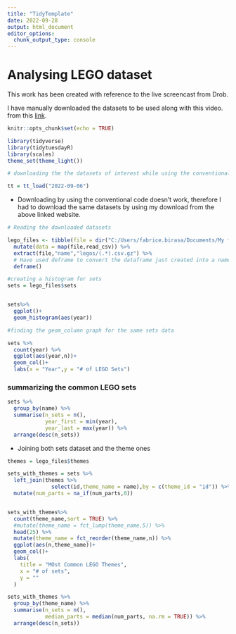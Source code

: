 ```yaml
---
title: "TidyTemplate"
date: 2022-09-28
output: html_document
editor_options: 
  chunk_output_type: console
---
```


# Analysing LEGO dataset

This work has been created with reference to the live screencast from Drob.

I have manually downloaded the datasets to be used along with this video. from this [link](https://rebrickable.com/downloads/).

```r

knitr::opts_chunk$set(echo = TRUE)

library(tidyverse)
library(tidytuesdayR)
library(scales)
theme_set(theme_light())

```

```r
# downloading the the datasets of interest while using the conventional package code

tt = tt_load("2022-09-06")
```
* Downloading by using the conventional code doesn't work, therefore I had to download the same datasets by using my download from the above linked website.

```r
# Reading the downloaded datasets

lego_files <- tibble(file = dir("C:/Users/fabrice.birasa/Documents/My files/Learning/R learning/Tidytuesday2022/legos", full.names = TRUE))%>% 
  mutate(data = map(file,read_csv)) %>% 
  extract(file,"name","legos/(.*).csv.gz") %>% 
  # Have used deframe to convert the dataframe just created into a named vector or a list.
  deframe()
```

```r
#creating a histogram for sets
sets = lego_files$sets 


sets%>% 
  ggplot()+
  geom_histogram(aes(year))

#finding the geom_column graph for the same sets data

sets %>% 
  count(year) %>% 
  ggplot(aes(year,n))+
  geom_col()+
  labs(x = "Year",y = "# of LEGO Sets")
```

### summarizing the common LEGO sets
```r
sets %>% 
  group_by(name) %>% 
  summarise(n_sets = n(),
            year_first = min(year),
            year_last = max(year)) %>% 
  arrange(desc(n_sets))

```

* Joining both sets dataset and the theme ones
```r
themes = lego_files$themes

sets_with_themes = sets %>% 
  left_join(themes %>% 
              select(id,theme_name = name),by = c(theme_id = "id")) %>%
  mutate(num_parts = na_if(num_parts,0))


sets_with_themes%>% 
  count(theme_name,sort = TRUE) %>% 
  #mutate(theme_name = fct_lump(theme_name,5)) %>% 
  head(25) %>% 
  mutate(theme_name = fct_reorder(theme_name,n)) %>% 
  ggplot(aes(n,theme_name))+
  geom_col()+
  labs(
    title = "MOst Common LEGO Themes",
    x = "# of sets",
    y = ""
  )
```

```r
sets_with_themes %>% 
  group_by(theme_name) %>% 
  summarise(n_sets = n(),
            median_parts = median(num_parts, na.rm = TRUE)) %>% 
  arrange(desc(n_sets))
```

